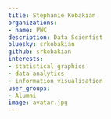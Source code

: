 ```yaml
---
title: Stephanie Kobakian
organizations:
- name: PWC
description: Data Scientist
bluesky: srkobakian
github: srkobakian
interests:
- statistical graphics
- data analytics
- information visualisation
user_groups:
- Alumni
image: avatar.jpg
---
```

